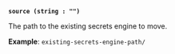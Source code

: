 <a id="secret-arg-source" />

**`source (string : "")`**

The path to the existing secrets engine to move.

**Example**: `existing-secrets-engine-path/`